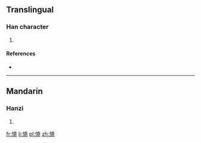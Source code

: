 ==Translingual==

===Han character===
{{Han char|rn=61|rad=心|as=12|sn=15|four=9401<sub>1</sub>|canj=心土土山 (PGGU)}}

# {{defn|Han|sort=心12}}

====References====
* {{Han ref|kx=0403.160|dkj=11236|dj=0743.170|hdz=42352.080|uh=61A2|ud=24994|bh=E57D|bd=58749}}

----

==Mandarin==

===Hanzi===
{{cmn-hanzi|pin=[[xiāo]] ([[xiao1]])|wg=hsiao<sup>1</sup>}}

# {{defn|Mandarin|sort=心12}}

[[fr:憢]]
[[li:憢]]
[[pl:憢]]
[[zh:憢]]